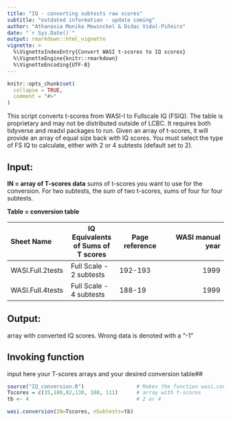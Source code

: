 ```yaml
---
title: "IQ - converting subtests raw scores"
subtitle: "outdated information - update coming"
author: "Athanasia Monika Mowinckel & Didac Vidal-Piñeiro"
date: "`r Sys.Date()`"
output: rmarkdown::html_vignette
vignette: >
  %\VignetteIndexEntry{Convert WASI t-scores to IQ scores}
  %\VignetteEngine{knitr::rmarkdown}
  %\VignetteEncoding{UTF-8}
---
```


```r
knitr::opts_chunk$set(
  collapse = TRUE,
  comment = "#>"
)
```

This script converts t-scores from WASI-I to Fullscale IQ (FSIQ). The table is proprietary and may not be distributed outside of LCBC.
It requires both tidyverse and readxl packages to run. Given an array of t-scores, it will provide an array of equal size back with IQ scores.
You must select the type of FS IQ to calculate, either with 2 or 4 subtests (default set to 2).

## Input:

**IN  =  array of T-scores data**
sums of t-scores you want to use for the conversion. For two subtests, the sum of two t-scores, sums of four for four subtests.


**Table = conversion table**

| Sheet Name | IQ Equivalents of Sums of T scores | Page reference|WASI manual year |
|:----|----|----|----:|
| WASI.Full.2tests | Full Scale - 2 subtests | 192-193 | 1999 |
| WASI.Full.4tests | Full Scale - 4 subtests | 188-19 | 1999 |

## Output: 
array with converted IQ scores. Wrong data is denoted with a "-1"



## Invoking function 
input here your T-scores arrays and your desired conversion table##

```r
source("IQ_conversion.R")                 # Makes the function wasi.conversion() available
Tscores = c(35,100,82,130, 180, 111)      # array with t-scores
tb <- 4                                   # 2 or 4

wasi.conversion(IN=Tscores, nSubtests=tb)
```
